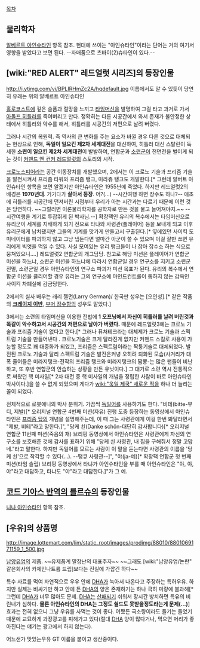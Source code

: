 [[목차]]
== 물리학자 ==
[[알베르트 아인슈타인]] 항목 참조.
현대에 쓰이는 "아인슈타인"이라는 단어는 거의 여기서 영향을 받았다고 보면 된다.
--자매품으로 츠바이(2)슈타인이 있다.--

== [wiki:"RED ALERT" 레드얼럿 시리즈]의 등장인물 ==
http://i.ytimg.com/vi/BPLIRHmZc2A/hqdefault.jpg
이름에서도 알 수 있듯이 당연히 유래는 위의 알베르트 아인슈타인

[[홀로코스트]]에 깊은 슬픔과 절망을 느끼고 [[타임머신]]을 발명하여 그걸 타고 과거로 가서 [[아돌프 히틀러]]를 죽여버리고 만다. 정확히는 다른 시공간에서 와서 존재가 불안정한 상태에서 히틀러와 악수를 해서, 히틀러를 시공간의 저편으로 날려 버렸다.

그러나 시간의 복원력. 즉 역사의 큰 변화를 주는 요소가 바뀔 경우 다른 것으로 대체되는 현상으로 인해, '''독일이 일으킨 제2차 세계대전'''을 대신하여,  히틀러 대신 스탈린이 득세한 '''소련이 일으킨 제2차 세계대전'''이 발발하여, 연합군과 [[소련군]]이 전면전을 벌이게 되는 것이 [[커맨드 앤 컨커 레드얼럿]]의 스토리의 시작. 

[[크로노스피어]]라는 공간 이동장치를 개발했으며, 2에서는 이 크로노 기술과 프리즘 기술을 발전시켜서 프리즘 타워와 프리즘 탱크, 미라쥬 탱크도 개발한다.[* 그런데 알버트 아인슈타인 항목을 보면 알겠지만 아인슈타인은 1955년에 죽었다. 하지만 레드얼럿2의 배경은 '''1970년대'''. 거기다가 '''살아서 등장'''. 어?(...) --시간여행 하면 장수도 하나?-- 애초에 히틀러를 시공간에 던져버린 시점부터 우리가 아는 시간과는 다르기 때문에 이런 것은 당연하다. ~~그럴러면 이론물리학자를 공학자로 만든 것을 물고 늘어져야지.~~ --시간여행을 계기로 투잡뛰게 된 박사님.--] 확장팩인 유리의 복수에서는 타임머신으로 유리군이 세계를 지배하게 되기 전으로 타냐와 사령관(플레이어) 등을 보내게 되고 이후 유리군에게 납치됐지만 그들의 기계를 맛가게 만들고서 구출된다.[* 옆에있던 사이킥 도미네이터를 파괴하지 않고 그냥 냅둔다면 얼마간 아군이 쓸 수 있으며 이걸 잘만 쓰면 유리에게 빅엿을 먹일 수 있다. 사실 모여있는 유리 탱크들이 나 잡아 잡수소 하는 식으로 뭉쳐있으니....] 레드얼럿2 연합군의 개그담당. 참고로 해당 미션은 플레이어가 연합군 미션을 하느냐, 소련군 미션을 하느냐에 따라서 연합군일 경우 연구소를 지키고 소련군 전멸, 소련군일 경우 아인슈타인의 연구소 파괴가 미션 목표가 된다. 유리의 복수에서 연합군 미션을 클리어할 경우 유리는 그의 연구소에 마인드컨트롤이 통하지 않는 감옥인 사이킥 차폐실에 감금당한다.

2에서의 실사 배우는 래리 젤먼(Larry German)/ 한국판 성우는 [오인성].[* 같은 작품의 '''[[크레이지 이반]]''', [[부머 잠수함]]의 성우도 맡았다.]

3에서는 소련의 타임머신을 이용한 전법에 '''1 오프닝에서 자신이 히틀러를 날려 버린것과 똑같이 악수하고서 시공간의 저편으로 날아가 버렸다.''' 때문에 레드얼럿3에는 크로노 기술과 프리즘 기술이 없다고 한다.[* 그러나 퓨처테크라는 대체제가 크로노 기술과 스펙트럼 기술을 만들어낸다 . 크로노기술은 크게 달라진게 없지만 커맨드 스킬로 사용이 가능할 정도로 꽤 대중화가 되었고, 프리즘은 스펙트럼이라는 짝퉁기술로 대체되었다. 발전된 크로노 기술과 달리 스펙트럼 기술은 발전은커녕 오히려 퇴화된 모습(사거리가 대폭 줄어들은 미라지탱크-전작의 프리즘 탱크와 미라지탱크의 짬뽕-는 많은 팬들이 비난하고, 또 후반 연합군의 안습하는 상황을 만든 유닛이다.] 그 대가로 소련 역시 전통적으로 써왔던 핵 미사일[* 2차 대전 중 핵 미사일의 개념을 정립한 사람이 바로 아인슈타인 박사이다.]을 쓸 수 없게 되었으며 게다가 [[wiki:"욱일 제국" 새로운 적]]을 하나 더 늘리는 꼴이 되었다.

전체적으로 로봇애니의 박사 분위기. 가끔씩 [[독일어]]를 사용하기도 한다. "비테(bitte-부디, 제발)[* 오리지널 연합군 4번째 미션(자유) 진행 도중 등장하는 동영상에서 아인슈타인은 [[프리즘 탑]]의 개념을 설명해주는데, 이 때 그는 사령관에게 이걸 한번 봐달라면서 "제발, 비테"라고 말한다.]", "당케 쇤(Danke schön-대단히 감사합니다)[* 오리지널 연합군 11번째 미션(죽음의 재) 브리핑 동영상에서 아인슈타인은 사령관에게 자신의 연구소를 보호해준 것에 감사를 표하기 위해 "당케 쇤 사령관, 내 집을 구해줘서 정말 고맙네."라고 말한다. 하지만 독일어를 모르는 사람이 이 말을 듣는다면 사령관의 이름을 '당케 쇤'으로 착각할 수 있다(...). --땡큐 사령관--]", "야(ja-예)[* 확장팩 연합군 첫 번째 미션(타임 슬립) 브리핑 동영상에서 타냐가 아인슈타인을 부를 때 아인슈타인은 "야, 야, 야"라고 대답하고, 타냐도 "야"라고 대답한다.]"가 그 예.

== [[코드 기아스 반역의 를르슈]]의 등장인물 ==
[[니나 아인슈타인]] 항목 참조.

== [우유]의 상품명 ==
http://image.lottemart.com/lim/static_root/images/prodimg/88010/8801069171159_1_500.jpg

[[남양유업]]의 제품.
~~유제품계 말장난의 대표주자~~
~~그래도 [wiki:"남양유업/논란" 같은회사의 카제인나트륨 드립]보다는 진실에 가깝긴 하다~~

특수 사료를 먹여 자연적으로 우유 안에 [[DHA]]가 녹아서 나온다고 주장하는 특허우유. 하지만 실제는 비싸기만 하고 안에 든 [[DHA]]의 양은 존재하기는 하나 극히 미량에 불과해[* 그런데 [[DHA]]가 너무 많아도 문제. [[DHA]]는 [[산패]]되기 쉬워서 장시간 방치하면 특유의 비린내가 심하다. '''물론 아인슈타인의 DHA는 그정도 쉴드도 못받을정도라는게 문제(...)'''] 효과는 전혀 없으니 그냥 우유를 사먹는 것이 좋다. 어쨌든 극소량이라도 들기는 들었기 때문에 교묘하게 과장광고를 피해가고 있다(절대 [[DHA]] 양이 많다거나, 먹으면 머리가 좋아진다는 얘기는 광고에서 하지 않는다).

어느샌가 맛있는우유 GT 이름을 붙이고 생산중이다.
